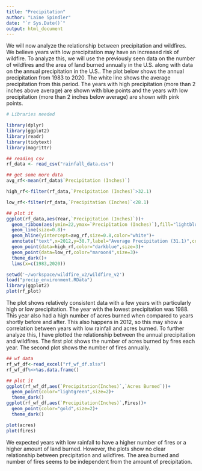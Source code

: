 ```yaml
---
title: "Precipitation"
author: "Laine Spindler"
date: "`r Sys.Date()`"
output: html_document
---
```

We will now analyze the relationship between precipitation and wildfires. We believe years with low precipitation may have an increased risk of wildfire. To analyze this, we will use the previously seen data on the number of wildfires and the area of land burned annually in the U.S. along with data on the annual precipitation in the U.S..
The plot below shows the annual precipitation from 1983 to 2020. The white line shows the average precipitation from this period. The years with high precipitation (more than 2 inches above average) are shown with blue points and the years with low precipitation (more than 2 inches below average) are shown with pink points.

```r
# Libraries needed

library(dplyr)
library(ggplot2)
library(readr)
library(tidytext)
library(magrittr)
```


```r
## reading csv
rf_data <- read_csv("rainfall_data.csv")

## get some more data
avg_rf<-mean(rf_data$`Precipitation (Inches)`)

high_rf<-filter(rf_data,`Precipitation (Inches)`>32.1)

low_rf<-filter(rf_data,`Precipitation (Inches)`<28.1)

## plot it
ggplot(rf_data,aes(Year,`Precipitation (Inches)`))+
  geom_ribbon(aes(ymin=22,ymax=`Precipitation (Inches)`),fill="lightblue3",alpha=0.3)+
  geom_line(size=0.8)+
  geom_hline(yintercept=avg_rf,size=0.8,color="white")+
  annotate("text",x=2012,y=30.7,label="Average Precipitation (31.1)",color="white",size=5)+
  geom_point(data=high_rf,color="darkblue",size=3)+
  geom_point(data=low_rf,color="maroon4",size=3)+
  theme_dark()+
  lims(x=c(1983,2020))
```


```r
setwd('~/workspace/wildfire_v2/wildfire_v2')
load("precip_environment.RData")
library(ggplot2)
plot(rf_plot)
```

The plot shows relatively consistent data with a few years with particularly high or low precipitation. The year with the lowest precipitation was 1988. This year also had a high number of acres burned when compared to years shortly before and after. This also happens in 2012, so this may show a correlation between years with low rainfall and acres burned. To further analyze this, I have plotted the relationship between the annual precipitation and wildfires. The first plot shows the number of acres burned by fires each year. The second plot shows the number of fires annually.
```r
## wf data
rf_wf_df<-read_excel("rf_wf_df.xlsx")
rf_wf_df%<>%as.data.frame()

## plot it
ggplot(rf_wf_df,aes(`Precipitation(Inches)`,`Acres Burned`))+
  geom_point(color="lightgreen",size=2)+
  theme_dark()
ggplot(rf_wf_df,aes(`Precipitation(Inches)`,Fires))+
  geom_point(color="gold",size=2)+
  theme_dark()
```
```r
plot(acres)
plot(fires)
```

We expected years with low rainfall to have a higher number of fires or a higher amount of land burned. However, the plots show no clear relationship between precipitation and wildfires. The area burned and number of fires seems to be independent from the amount of precipitation.
